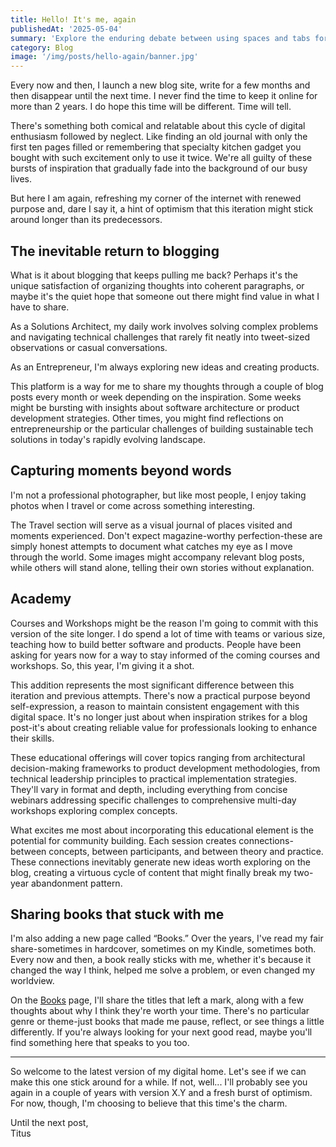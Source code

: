 ```yaml
---
title: Hello! It's me, again
publishedAt: '2025-05-04'
summary: 'Explore the enduring debate between using spaces and tabs for code indentation, and why this choice matters more than you might think.'
category: Blog
image: '/img/posts/hello-again/banner.jpg'
---
```


Every now and then, I launch a new blog site, write for a few months and then disappear until the next time. I never find the time to keep it online for more than 2 years. I do hope this time will be different. Time will tell.

There's something both comical and relatable about this cycle of digital enthusiasm followed by neglect. Like finding an old journal with only the first ten pages filled or remembering that specialty kitchen gadget you bought with such excitement only to use it twice. We're all guilty of these bursts of inspiration that gradually fade into the background of our busy lives.

But here I am again, refreshing my corner of the internet with renewed purpose and, dare I say it, a hint of optimism that this iteration might stick around longer than its predecessors.

## The inevitable return to blogging

What is it about blogging that keeps pulling me back? Perhaps it's the unique satisfaction of organizing thoughts into coherent paragraphs, or maybe it's the quiet hope that someone out there might find value in what I have to share. 

As a Solutions Architect, my daily work involves solving complex problems and navigating technical challenges that rarely fit neatly into tweet-sized observations or casual conversations.

As an Entrepreneur, I'm always exploring new ideas and creating products.

This platform is a way for me to share my thoughts through a couple of blog posts every month or week depending on the inspiration. Some weeks might be bursting with insights about software architecture or product development strategies. Other times, you might find reflections on entrepreneurship or the particular challenges of building sustainable tech solutions in today's rapidly evolving landscape.


## Capturing moments beyond words

I'm not a professional photographer, but like most people, I enjoy taking photos when I travel or come across something interesting. 


The Travel section will serve as a visual journal of places visited and moments experienced. Don't expect magazine-worthy perfection-these are simply honest attempts to document what catches my eye as I move through the world. Some images might accompany relevant blog posts, while others will stand alone, telling their own stories without explanation.

## Academy

Courses and Workshops might be the reason I'm going to commit with this version of the site longer. I do spend a lot of time with teams or various size, teaching how to build better software and products. People have been asking for years now for a way to stay informed of the coming courses and workshops. So, this year, I'm giving it a shot.

This addition represents the most significant difference between this iteration and previous attempts. There's now a practical purpose beyond self-expression, a reason to maintain consistent engagement with this digital space. It's no longer just about when inspiration strikes for a blog post-it's about creating reliable value for professionals looking to enhance their skills.

These educational offerings will cover topics ranging from architectural decision-making frameworks to product development methodologies, from technical leadership principles to practical implementation strategies. They'll vary in format and depth, including everything from concise webinars addressing specific challenges to comprehensive multi-day workshops exploring complex concepts.

What excites me most about incorporating this educational element is the potential for community building. Each session creates connections-between concepts, between participants, and between theory and practice. These connections inevitably generate new ideas worth exploring on the blog, creating a virtuous cycle of content that might finally break my two-year abandonment pattern.

## Sharing books that stuck with me

I'm also adding a new page called “Books.” Over the years, I've read my fair share-sometimes in hardcover, sometimes on my Kindle, sometimes both. Every now and then, a book really sticks with me, whether it's because it changed the way I think, helped me solve a problem, or even changed my worldview.

On the [Books](/books) page, I'll share the titles that left a mark, along with a few thoughts about why I think they're worth your time. There's no particular genre or theme-just books that made me pause, reflect, or see things a little differently. If you're always looking for your next good read, maybe you'll find something here that speaks to you too.

<hr />

So welcome to the latest version of my digital home. Let's see if we can make this one stick around for a while. If not, well... I'll probably see you again in a couple of years with version X.Y and a fresh burst of optimism. For now, though, I'm choosing to believe that this time's the charm.

Until the next post,
\
Titus